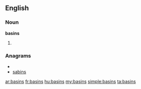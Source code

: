 ==English==
===Noun===
'''basins'''

#{{plural of|[[basin]]}}

===Anagrams===
* {{alphagram|abinss}}
* [[sabins#English|sabins]]

[[ar:basins]]
[[fr:basins]]
[[hu:basins]]
[[my:basins]]
[[simple:basins]]
[[ta:basins]]